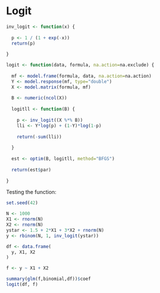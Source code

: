 # Logit

<!-- Discussion of the model goes here

Follow up with R implementation -->

```r

inv_logit <- function(x) {
  
  p <- 1 / (1 + exp(-x))
  return(p)
  
}

logit <- function(data, formula, na.action=na.exclude) {
  
  mf <- model.frame(formula, data, na.action=na.action)
  Y <- model.response(mf, type="double")
  X <- model.matrix(formula, mf)
  
  B <- numeric(ncol(X))
  
  logitll <- function(B) {
    
    p <- inv_logit((X %*% B))
    lli <- Y*log(p) + (1-Y)*log(1-p)
    
    return(-sum(lli))
    
  }
  
  est <- optim(B, logitll, method="BFGS")
  
  return(est$par)
  
}


```

Testing the function:

```r

set.seed(42)

N <- 1000
X1 <- rnorm(N)
X2 <- rnorm(N)
ystar <- 1.5 + 2*X1 + 3*X2 + rnorm(N)
y <- rbinom(N, 1, inv_logit(ystar))

df <- data.frame(
  y, X1, X2
)

f <- y ~ X1 + X2

summary(glm(f,binomial,df))$coef
logit(df, f)

```
